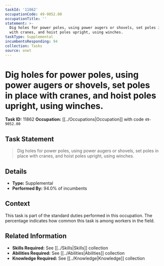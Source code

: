 ```yaml
---
taskId: '11862'
occupationCode: 49-9052.00
occupationTitle: ''
statement: >-
  Dig holes for power poles, using power augers or shovels, set poles in place
  with cranes, and hoist poles upright, using winches.
taskType: Supplemental
incumbentsResponding: 94
collection: Tasks
source: onet
---
```

# Dig holes for power poles, using power augers or shovels, set poles in place with cranes, and hoist poles upright, using winches.

**Task ID:** 11862
**Occupation:** [[../Occupations|Occupation]] with code `49-9052.00`

## Task Statement

> Dig holes for power poles, using power augers or shovels, set poles in place with cranes, and hoist poles upright, using winches.

## Details

- **Type:** Supplemental
- **Performed By:** 94.0% of incumbents

## Context

This task is part of the standard duties performed in this occupation. The percentage indicates how common this task is among workers in the field.

## Related Information

- **Skills Required:** See [[../Skills|Skills]] collection
- **Abilities Required:** See [[../Abilities|Abilities]] collection
- **Knowledge Required:** See [[../Knowledge|Knowledge]] collection
